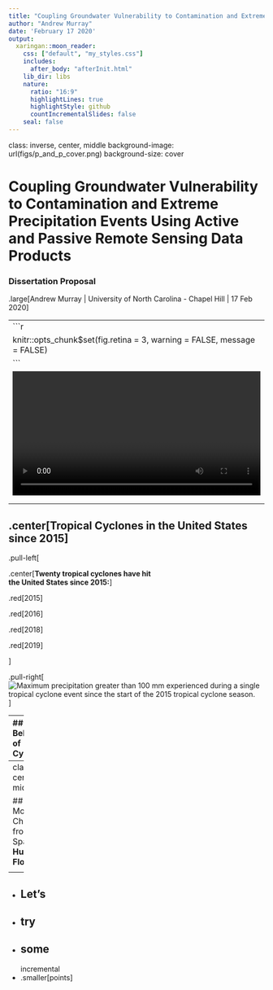 ```yaml
---
title: "Coupling Groundwater Vulnerability to Contamination and Extreme Precipitation Events Using Active and Passive Remote Sensing Data Products"
author: "Andrew Murray"
date: 'February 17 2020'
output:
  xaringan::moon_reader:
    css: ["default", "my_styles.css"]
    includes:
      after_body: "afterInit.html"
    lib_dir: libs
    nature:
      ratio: "16:9"
      highlightLines: true
      highlightStyle: github
      countIncrementalSlides: false
    seal: false
---
```

class: inverse, center, middle
background-image: url(figs/p_and_p_cover.png)
background-size: cover

# Coupling Groundwater Vulnerability to Contamination and Extreme Precipitation Events Using Active and Passive Remote Sensing Data Products

### Dissertation Proposal

.large[Andrew Murray | University of North Carolina - Chapel Hill | 17 Feb 2020]

---
```r
knitr::opts_chunk$set(fig.retina = 3, warning = FALSE, message = FALSE)
```
<video width="100%" height="100%" controls id="my_video">
    <source src="/mp4/florence.mp4" type="video/mp4">
</video>
---

## .center[Tropical Cyclones in the United States since 2015]
.pull-left[

.center[**Twenty tropical cyclones have hit<br> the United States since 2015:**]

.red[2015]<br>

.red[2016]<br>

.red[2018]<br>

.red[2019]<br>


]

.pull-right[
![Maximum precipitation greater than 100 mm experienced during a single tropical cyclone event since the start of the 2015 tropical cyclone season.]('img/dissertation/max_ppt.png')
]

---
## Behavior of Cyclones

.pull-left[
- There is no correlation between storm windspeed and either rainfall distribution or intensity
]

.pull-right[
```r
library(plotly)
library(here)

storms <- read.csv(here("static/data/statsByStorm.csv"))


# Set up Fonts for Plots
# Axis font
xaxisFont <- list(
  family = "Arial, sans-serif",
  size = 18,
  color = "black"
)

yaxisFont <- list(
  family = "Arial, sans-serif",
  size = 18,
  color = "black"
)

labelFont <- list(
  family = "Arial, sans-serif",
  size = 18,
  color = "black"
)



# Color palette
pal <- colorRampPalette(c("green","yellow","orange","red", "purple"))


## Plot of wind speed at landfall vs. Max ppt amount
storms%>%
  plot_ly()%>%
  add_markers(x=~LfWsKts, y=~maxPpt, 
              marker = list(line = list(color = 'rgb(0, 0, 0)',
                                        width = 2)),color =~meanPpt, colors = pal(50) , size=20, hoverinfo = "text",
              text = ~paste("Storm: ", Name,"<br>",
                            "Landfall: ",Lf,"<br>",
                            "Max ppt: ",round(maxPpt,1)," mm","<br>",
                            "Mean ppt: ", round(meanPpt,1)," mm","<br>",
                            "Area Receiving Rain: ",rainArea, "km<sup>2"))%>%
  colorbar(title = "Mean ppt [mm]")%>%
  layout(
    xaxis = list(
      title = "Wind speed at Landfall [Kts]", titlefont = labelFont,
      showticklabels = TRUE,
      tickangle = 0,
      tickfont = xaxisFont,
      zeroline = TRUE,
      showline = TRUE,
      mirror = "ticks",
      gridcolor = toRGB("gray50"),
      gridwidth = 1,
      zerolinecolor = toRGB("black"),
      zerolinewidth = 1,
      linecolor = toRGB("black"),
      linewidth = 1),
    title = "Storm Wind Intensity vs Precipitation",
    yaxis = list(title = "Max ppt at Single Point [mm] ", titlefont = labelFont,
                 showticklabels = TRUE,
                 tickangle = 0,
                 tickfont = yaxisFont,
                 zeroline = TRUE,
                 showline = TRUE,
                 mirror = "ticks",
                 gridcolor = toRGB("gray50"),
                 gridwidth = 1,
                 zerolinecolor = toRGB("black"),
                 zerolinewidth = 1,
                 linecolor = toRGB("black"),
                 linewidth = 1),
    showlegend=T,
    legend = list(x = 100, y = 1.5))
```
]
---
class: center, middle

## Soil Moisture Change from Space:
**Hurricane Florence:**

<div class="centered">
<video width="800" height="450" controls autoplay>
  <source src="/img/Florence.mp4" type="video/mp4">
</video>
</div>

---

 - Let's
--
  - try
--
+ some
--
incremental
- .smaller[points]